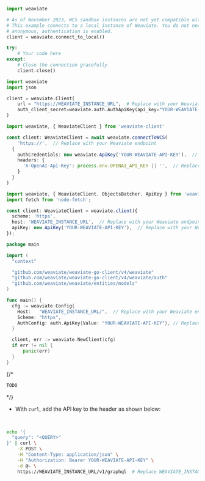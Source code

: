 
<Tabs groupId="languages">
<TabItem value="py" label="Python (v4)">

```python
import weaviate

# As of November 2023, WCS sandbox instances are not yet compatible with the new API introduced in the v4 Python client.
# This example connects to a local instance of Weaviate. You do not need to provide the Weaviate API key when local,
# anonymous, authentication is enabled.
client = weaviate.connect_to_local()

try:
    # Your code here
except:
    # Close the connection gracefully
    client.close()
```

</TabItem>
<TabItem value="py3" label="Python (v3)">

```python
import weaviate
import json

client = weaviate.Client(
    url = "https://WEAVIATE_INSTANCE_URL",  # Replace with your Weaviate endpoint
    auth_client_secret=weaviate.auth.AuthApiKey(api_key="YOUR-WEAVIATE-API-KEY"),  # Replace with your Weaviate instance API key
)
```

</TabItem>
<TabItem value="js" label="JS/TS (Beta)">

```ts
import weaviate, { WeaviateClient } from 'weaviate-client'

const client: WeaviateClient = await weaviate.connectToWCS(
    'https://',  // Replace with your Weaviate endpoint
  {
    authCredentials: new weaviate.ApiKey('YOUR-WEAVIATE-API-KEY'),  // Replace with your Weaviate instance API key
    headers: {
      'X-OpenAI-Api-Key': process.env.OPENAI_API_KEY || '',  // Replace with your inference API key
    }
  } 
)

```

</TabItem>

<TabItem value="js2" label="JS/TS">

```ts
import weaviate, { WeaviateClient, ObjectsBatcher, ApiKey } from 'weaviate-ts-client';
import fetch from 'node-fetch';

const client: WeaviateClient = weaviate.client({
  scheme: 'https',
  host: 'WEAVIATE_INSTANCE_URL',  // Replace with your Weaviate endpoint
  apiKey: new ApiKey('YOUR-WEAVIATE-API-KEY'),  // Replace with your Weaviate instance API key
});
```

</TabItem>
<TabItem value="go" label="Go">

```go
package main

import (
  "context"

  "github.com/weaviate/weaviate-go-client/v4/weaviate"
  "github.com/weaviate/weaviate-go-client/v4/weaviate/auth"
  "github.com/weaviate/weaviate/entities/models"
)

func main() {
  cfg := weaviate.Config{
    Host:   "WEAVIATE_INSTANCE_URL/",  // Replace with your Weaviate endpoint
    Scheme: "https",
    AuthConfig: auth.ApiKey{Value: "YOUR-WEAVIATE-API-KEY"}, // Replace with your Weaviate instance API key
  }

  client, err := weaviate.NewClient(cfg)
  if err != nil {
      panic(err)
  }
}
```

</TabItem>
{/* <TabItem value="java" label="Java">

```java
TODO
```

</TabItem> */}
<TabItem value="curl" label="Curl">

- With `curl`, add the API key to the header as shown below:
<br/>

```bash
echo '{
  "query": "<QUERY>"
}' | curl \
    -X POST \
    -H "Content-Type: application/json" \
    -H "Authorization: Bearer YOUR-WEAVIATE-API-KEY" \
    -d @- \
    https://WEAVIATE_INSTANCE_URL/v1/graphql  # Replace WEAVIATE_INSTANCE_URL with your instance URL
```

</TabItem>
</Tabs>
